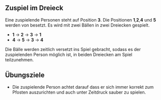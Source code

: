 ## Zuspiel im Dreieck

Eine zuspielende Personen steht auf Position **3**. Die Positionen **1**,**2**,**4** und **5** werden von besetzt. Es wird mit zwei Bällen in zwei Dreiecken gespielt.

- **1** -> **2** -> **3** -> **1**
- **4** -> **5** -> **3** -> **4**

Die Bälle werden zeitlich versetzt ins Spiel gebracht, sodass es der zuspielenden Person möglich ist, in beiden Dreiecken am Spiel teilzunehmen.

::: {.callout-important}
## Übungsziele
- Die zuspielende Person achtet darauf dass er sich immer korrekt zum Pfosten auszurichten und auch unter Zeitdruck sauber zu spielen.
:::
